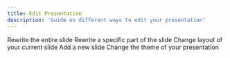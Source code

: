 ```yaml
---
title: Edit Presentation
description: 'Guide on different ways to edit your presentation'
---
```


<CardGroup cols={3}>
  <Card
    title="Rewrite slide"
    icon="pen-to-square"
    href="../edit/rewrite-slide"
  >
    Rewrite the entire slide
  </Card>
  <Card
    title="Rewrite section"
    icon="pen-to-square"
    href="../edit/rewrite-section"
  >
    Rewrite a specific part of the slide
  </Card>
  <Card
    title="Change layout"
    icon="pen-to-square"
    href="../edit/change-layout"
  >
    Change layout of your current slide
  </Card>
  <Card
    title="Insert slide"
    icon="pen-to-square"
    href="../edit/insert-slide"
  >
    Add a new slide
  </Card>
  <Card
    title="Change theme"
    icon="paintbrush"
    href="../edit/change-theme"
  >
    Change the theme of your presentation
  </Card>
</CardGroup>
